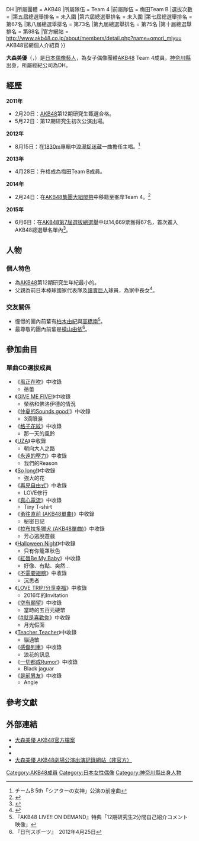{{更新|time=2019-06-17T14:35:49+00:00}}
{{Infobox AKB48 member
|名稱 = 大森美優
|日文原名 = 大森 美優
|假名 = おおもり みゆう
|羅馬拼音 = Ōmori Miyū
|暱稱 = Miyupon（{{lang|ja|みゆぽん}}）
|國籍 = {{JPN}}
|生年 = 1998
|生月 = 9
|生日 = 3
|出身地點 = {{JPN}}[[神奈川縣|神奈川縣]]
|血型 = B型<ref name="まるっとAKB48">{{lang|ja|『まるっとAKB48 スペシャル2 with SKE48＆NMB48＆SDN48＆HKT48』}}</ref>
|身高 = {{height|m=1.61}}
|出道作品 = 《[[風正在吹|風正在吹]]》
|出道日期 = 2011年5月
|加入時期 = AKB48第12期
|經紀公司 = [[AKS|AKS]]{{→}}DH
|所屬團體 = AKB48
|所屬隊伍 = Team 4
|前屬隊伍 = 梅田Team B
|選拔次數 = <!--略-->
|第五屆總選舉排名 = 未入圍
|第六屆總選舉排名 = 未入圍
|第七屆總選舉排名 = 第67名
|第八屆總選舉排名 = 第73名
|第九屆總選舉排名 = 第75名
|第十屆總選舉排名 = 第88名
|官方網站 = http://www.akb48.co.jp/about/members/detail.php?name=omori_miyuu AKB48官網個人介紹頁
}}

'''大森美優'''（{{lang-ja|大森 美優}}，{{bd|1998年|9月3日||}}）是[[日本偶像|日本偶像藝人]]，為女子偶像團體[[AKB48|AKB48]] Team 4成員。[[神奈川縣|神奈川縣]]出身，所屬經紀公司為DH。

==經歷==
'''2011年'''
* 2月20日：[[AKB48|AKB48]]第12期研究生甄選合格。
* 5月22日：第12期研究生初次公演出場。
'''2012年'''
* 8月15日：在[[1830m|1830m]]專輯中[[浪漫捉迷藏|浪漫捉迷藏]]一曲擔任主唱。<ref>チームB 5th「シアターの女神」公演の前座曲</ref>
'''2013年'''
* 4月28日：升格成為梅田Team B成員。
'''2014年'''
* 2月24日：在[[AKB48集團大組閣祭|AKB48集團大組閣祭]]中移籍至峯岸Team 4。<ref>{{cite web|url=http://www.akb48.co.jp/page/daisokaku/list.php?after=1|script-title=ja:AKB48グループ大組閣祭り～時代は変わる。だけど、僕らは前しか向かねえ!～|deadurl=yes|archiveurl=https://web.archive.org/web/20140616023044/http://www.akb48.co.jp/page/daisokaku/list.php?after=1|archivedate=2014-06-16|access-date=2014-09-21}}</ref>
'''2015年'''
* 6月6日：在[[AKB48第41張單曲選拔總選舉|AKB48第7屆選拔總選舉]]中以14,669票獲得67名，首次進入AKB48總選舉名單內<ref>{{cite news|author=產經體育|script-title=ja:元巨人・大森氏の娘、美優が６７位で初ランクイン「快進撃起こす」|url=http://www.sanspo.com/geino/news/20150607/akb15060705010020-n1.html|publisher=[[產經體育|產經體育]]|date=2015-06-07|accessdate=2015-09-21|language=ja|archive-date=2015-07-10|archive-url=https://web.archive.org/web/20150710111842/http://www.sanspo.com/geino/news/20150607/akb15060705010020-n1.html|dead-url=no}}</ref>。

==人物==
===個人特色===
* 為[[AKB48|AKB48]]第12期研究生年紀最小的。
* 父親為前日本棒球國家代表隊及[[讀賣巨人|讀賣巨人]]球員{{link-ja|大森剛|大森剛}}，為家中長女<ref>{{cite news|author=體育日本|script-title=ja:父は元巨人ドラ１　大森美優　初ランクイン67位　Ｇ党・徳光和夫も笑顔|url=http://www.sponichi.co.jp/entertainment/news/2015/06/07/kiji/K20150607010496080.html|publisher=[[體育日本|體育日本]]|date=2015-06-07|accessdate=2015-09-21|language=ja|archive-date=2015-09-24|archive-url=https://web.archive.org/web/20150924181145/http://www.sponichi.co.jp/entertainment/news/2015/06/07/kiji/K20150607010496080.html|dead-url=no}}</ref>。

===交友關係===
* 憧憬的團內前輩有[[柏木由紀|柏木由紀]]{{R|まるっとAKB48}}與[[高橋南|高橋南]]<ref> 『AKB48 LIVE!! ON DEMAND』特典「12期研究生2分間自己紹介コメント映像」</ref>。
* 最尊敬的團內前輩是[[橫山由依|橫山由依]]<ref> 『日刊スポーツ』　2012年4月25日</ref>。

==參加曲目==
===單曲CD選拔成員===
* 《[[風正在吹|風正在吹]]》中收錄
** 蓓蕾
* 《[[GIVE_ME_FIVE!|GIVE ME FIVE!]]》中收錄
** 榮格和佛洛伊德的情況
* 《[[仲夏的Sounds_good!|仲夏的Sounds good!]]》中收錄
** 3滴眼淚
* 《[[格子花紋|格子花紋]]》中收錄
** 那一天的風鈴
* 《[[UZA|UZA]]》中收錄
** 朝向大人之路
* 《[[永遠的壓力|永遠的壓力]]》中收錄
** 我們的Reason
* 《[[So_long!|So long!]]》中收錄
** 強大的花
* 《[[再見自由式|再見自由式]]》中收錄
** LOVE修行
* 《[[真心電流|真心電流]]》中收錄
** Tiny T-shirt
* 《[[勇往直前_(AKB48單曲)|勇往直前 (AKB48單曲)]]》中收錄
** 秘密日記
* 《[[拉布拉多獵犬_(AKB48單曲)|拉布拉多獵犬 (AKB48單曲)]]》中收錄
** 芳心逃脫遊戲
* 《[[Halloween_Night|Halloween Night]]》中收錄
** 只有你籠罩秋色
* 《[[紅唇Be_My_Baby|紅唇Be My Baby]]》中收錄
** 好像、有點、突然…
* 《[[不需要翅膀|不需要翅膀]]》中收錄
** 沉思者
* 《[[LOVE_TRIP/分享幸福|LOVE TRIP/分享幸福]]》中收錄
** 2016年的Invitation
* 《[[空有願望|空有願望]]》中收錄
** 當時的五百元硬幣
* 《[[#就是喜歡你|#就是喜歡你]]》中收錄
** 月光假面
* 《[[Teacher_Teacher|Teacher Teacher]]》中收錄
** 貓過敏
* 《[[感傷列車|感傷列車]]》中收錄
** 浪花的訊息
* 《[[一切都成Rumor|一切都成Rumor]]》中收錄
** Black jaguar
* 《[[是前男友|是前男友]]》中收錄
** Angie

== 參考文獻 ==
{{reflist}}

== 外部連結 ==
* [http://www.akb48.co.jp/about/members/detail.php?mid=69 大森美優 AKB48官方檔案]{{Wayback|url=http://www.akb48.co.jp/about/members/detail.php?mid=69 |date=20150909223514 }}{{ja}}
* {{twitter|omorimyu_pon}}{{ja}}
* {{SHOWROOM|48_Miyuu_Omori|大森 美優（AKB48 Team 4）}}{{ja}}
* [http://akb48.tonosama.jp/ 大森美優 AKB48劇場公演出演記錄網站（非官方）]{{Wayback|url=http://akb48.tonosama.jp/ |date=20191106174326 }}{{ja}}

{{DEFAULTSORT:Omori Miyu}}
{{AKB48成員}}

[[Category:AKB48成員|Category:AKB48成員]]
[[Category:日本女性偶像|Category:日本女性偶像]]
[[Category:神奈川縣出身人物|Category:神奈川縣出身人物]]